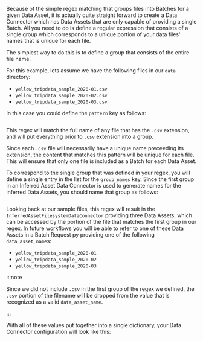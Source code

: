 Because of the simple regex matching that groups files into Batches for a given Data Asset, it is actually quite straight forward to create a Data Connector which has Data Assets that are only capable of providing a single Batch.  All you need to do is define a regular expression that consists of a single group which corresponds to a unique portion of your data files' names that is unique for each file.

The simplest way to do this is to define a group that consists of the entire file name.

For this example, lets assume we have the following files in our `data` directory:
- `yellow_tripdata_sample_2020-01.csv`
- `yellow_tripdata_sample_2020-02.csv`
- `yellow_tripdata_sample_2020-03.csv`

In this case you could define the `pattern` key as follows:

```python title="Python" name="version-0.18 datasource_configuration_inferred_single_batch_regex_pattern"
```

This regex will match the full name of any file that has the `.csv` extension, and will put everything prior to `.csv` extension into a group.

Since each `.csv` file will necessarily have a unique name preceeding its extension, the content that matches this pattern will be unique for each file.  This will ensure that only one file is included as a Batch for each Data Asset.

To correspond to the single group that was defined in your regex, you will define a single entry in the list for the `group_names` key.  Since the first group in an Inferred Asset Data Connector is used to generate names for the inferred Data Assets, you should name that group as follows:

```python title="Python" name="version-0.18 datasource_configuration_inferred_single_batch_group_names"
```

Looking back at our sample files, this regex will result in the `InferredAssetFilesystemDataConnector` providing three Data Assets, which can be accessed by the portion of the file that matches the first group in our regex.  In future workflows you will be able to refer to one of these Data Assets in a Batch Request py providing one of the following `data_asset_name`s:
- `yellow_tripdata_sample_2020-01`
- `yellow_tripdata_sample_2020-02`
- `yellow_tripdata_sample_2020-03`

:::note

Since we did not include `.csv` in the first group of the regex we defined, the `.csv` portion of the filename will be dropped from the value that is recognized as a valid `data_asset_name`.

:::

With all of these values put together into a single dictionary, your Data Connector configuration will look like this:

```python title="Python" name="version-0.18 data_connector_configuration_post_single_batch_regex"
```